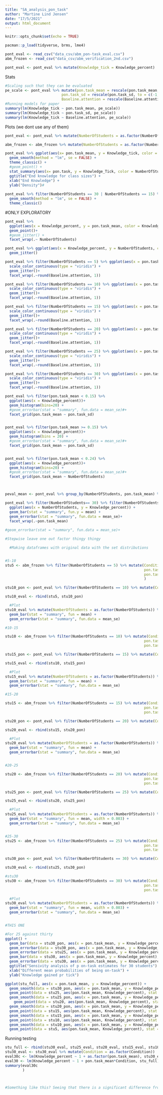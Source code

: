 ```yaml
---
title: "SA_analysis_pon_task"
author: "Martine Lind Jensen"
date: "17/5/2021"
output: html_document
---
```


```r
knitr::opts_chunk$set(echo = TRUE)

pacman::p_load(tidyverse, brms, lme4)
```

```r
pont_eval <- read_csv("data_csv/abm_pon-task_eval.csv")
abm_frozen <- read_csv("data_csv/abm_verification_2nd.csv")

pont_eval <- pont_eval %>% mutate(Knowledge_tick = Knowledge_percent)
```

Stats

```r
#Scaling such that they can be evaluated 
pe_scale <- pont_eval %>% mutate(pon.task_mean = rescale(pon.task_mean, to = c(-1,1)), 
                          pon.task_sd = rescale(pon.task_sd, to = c(-1,1)), 
                          Baseline.attention = rescale(Baseline.attention, to = c(-1,1)))
#Running models for paper 
summary(lm(Knowledge_tick ~ pon.task_mean, pe_scale))
summary(lm(Knowledge_tick ~ pon.task_sd, pe_scale))
summary(lm(Knowledge_tick ~ Baseline.attention, pe_scale))
```



Plots (we dont use any of them)
```r
pont_eval <- pont_eval %>% mutate(NumberOfStudents = as.factor(NumberOfStudents)) %>% group_by(NumberOfStudents) #%>% mutate(pon.task_mean = as.factor(pon.task_mean))

abm_frozen <- abm_frozen %>% mutate(NumberOfStudents = as.factor(NumberOfStudents)) %>% group_by(NumberOfStudents) %>% mutate(pon.task = ifelse(NumberOfStudents == "5", 0.0127, ifelse(NumberOfStudents == "10", 0.024, ifelse(NumberOfStudents == "15", 0.044, ifelse(NumberOfStudents == "20", 0.08, ifelse(NumberOfStudents == "25", 0.14, ifelse(NumberOfStudents == "30", 0.238, "no")))))))

pont_eval %>% ggplot(aes(x= pon.task_mean, y = Knowledge_tick, color = NumberOfStudents)) + 
  geom_smooth(method = "lm", se = FALSE) +
  theme_classic() + 
  #geom_point() + 
  stat_summary(aes(x= pon.task, y = Knowledge_Tick, color = NumberOfStudents), data = abm_frozen, fun = "mean")#+ 
  ggtitle("End knowledge for class sizes") +
  xlab("End Knowledge") + 
  ylab("Density")#
  
pont_eval %>% filter(NumberOfStudents == 30 | NumberOfStudents == 15) %>% mutate(NumberOfStudents = as.factor(NumberOfStudents)) %>% group_by(NumberOfStudents) %>% ggplot(aes(x= pon.task_mean, y = Knowledge_tick, color = NumberOfStudents)) + 
  geom_smooth(method = "lm", se = FALSE) +
  theme_classic()
```



#ONLY EXPLORATORY 
```r
pont_eval %>% 
  ggplot(aes(x = Knowledge_percent, y = pon.task_mean, color = Knowledge_percent)) +
  geom_point()+ 
  #geom_jitter() + 
  facet_wrap(.~ NumberOfStudents)

pont_eval %>% ggplot(aes(x = Knowledge_percent, y = NumberOfStudents, color = pon.task_mean)) +
  geom_jitter()

pont_eval %>% filter(NumberOfStudents == 5) %>% ggplot(aes(x = pon.task_mean, y = pon.task_sd, color = Knowledge_percent)) +
  scale_color_continuous(type = "viridis") + 
  geom_jitter()+ 
  facet_wrap(.~round(Baseline.attention, 1)) 

pont_eval %>% filter(NumberOfStudents == 10) %>% ggplot(aes(x = pon.task_mean, y = pon.task_sd, color = Knowledge_percent)) +
  scale_color_continuous(type = "viridis") + 
  geom_jitter()+ 
  facet_wrap(.~round(Baseline.attention, 1)) 

pont_eval %>% filter(NumberOfStudents == 15) %>% ggplot(aes(x = pon.task_mean, y = pon.task_sd, color = Knowledge_percent)) +
  scale_color_continuous(type = "viridis") + 
  geom_jitter()+ 
  facet_wrap(.~round(Baseline.attention, 1)) 

pont_eval %>% filter(NumberOfStudents == 20) %>% ggplot(aes(x = pon.task_mean, y = pon.task_sd, color = Knowledge_percent)) +
  scale_color_continuous(type = "viridis") + 
  geom_jitter()+ 
  facet_wrap(.~round(Baseline.attention, 1)) 

pont_eval %>% filter(NumberOfStudents == 25) %>% ggplot(aes(x = pon.task_mean, y = pon.task_sd, color = Knowledge_percent)) +
  scale_color_continuous(type = "viridis") + 
  geom_jitter()+ 
  facet_wrap(.~round(Baseline.attention, 1)) 

pont_eval %>% filter(NumberOfStudents == 30) %>% ggplot(aes(x = pon.task_mean, y = pon.task_sd, color = Knowledge_percent)) +
  scale_color_continuous(type = "viridis") + 
  geom_jitter()+ 
  facet_wrap(.~round(Baseline.attention, 1)) 

```



```r
pont_eval %>% filter(pon.task_mean < 0.15) %>%  
  ggplot(aes(x = Knowledge_percent))+
  geom_histogram(bins=20) +
  #geom_errorbar(stat = "summary", fun.data = mean_se)#+ 
  facet_grid(pon.task_mean ~ pon.task_sd)


pont_eval %>% filter(pon.task_mean >= 0.15) %>% 
  ggplot(aes(x = Knowledge_percent))+
  geom_histogram(bins = 20) +
  #geom_errorbar(stat = "summary", fun.data = mean_se)#+ 
  facet_grid(pon.task_mean ~ pon.task_sd)


pont_eval %>% filter(pon.task_mean < 0.24) %>% 
  ggplot(aes(x = Knowledge_percent))+
  geom_histogram(bins=20) +
  #geom_errorbar(stat = "summary", fun.data = mean_se)#+ 
  facet_grid(pon.task_mean ~ NumberOfStudents)



peval_mean <- pont_eval %>% group_by(NumberOfStudents, pon.task_mean) %>% summarise(Knowledge_percent = mean(Knowledge_percent), NumberOfStudents = mean(NumberOfStudents))

pont_eval %>% filter(NumberOfStudents== 30) %>% filter(NumberOfStudents == 25 & pon.task_mean == 0.14)%>% 
  ggplot(aes(x = NumberOfStudents, y = Knowledge_percent)) +
  geom_bar(stat = "summary", fun.y = mean) +
  geom_errorbar(stat = "summary", fun.data = mean_se)+
  facet_wrap(.~pon.task_mean)
  
#geom_errorbar(stat = "summary", fun.data = mean_se)+ 
```

```r
#Stepwise leave one out factor thingy thingy 

  #Making dataframes with original data with the set distributions 


#5-10
stu5 <- abm_frozen %>% filter(NumberOfStudents == 5) %>% mutate(Condition = "frozen", 
                                                                pon.task_mean = 0.012, 
                                                                pon.task_sd = 0.002, 
                                                                )

stu10_pon <- pont_eval %>% filter(NumberOfStudents == 10) %>% mutate(Condition = "eval")

stu10_eval <- rbind(stu5, stu10_pon) 

  #Plot
stu10_eval %>% mutate(NumberOfStudents = as.factor(NumberOfStudents)) %>% ggplot(aes(x = pon.task_mean, y = Knowledge_percent, fill = NumberOfStudents)) +
  geom_bar(stat = "summary", fun = mean) +
  geom_errorbar(stat = "summary", fun.data = mean_se)

#10-15

stu10 <- abm_frozen %>% filter(NumberOfStudents == 10) %>% mutate(Condition = "frozen", 
                                                                pon.task_mean = 0.024, 
                                                                pon.task_sd = 0.007)

stu15_pon <- pont_eval %>% filter(NumberOfStudents == 15) %>% mutate(Condition = "eval")

stu15_eval <- rbind(stu10, stu15_pon) 

  #Plot
stu15_eval %>% mutate(NumberOfStudents = as.factor(NumberOfStudents)) %>% ggplot(aes(x = pon.task_mean, y = Knowledge_percent, fill = NumberOfStudents)) +
  geom_bar(stat = "summary", fun = mean) +
  geom_errorbar(stat = "summary", fun.data = mean_se)

#15-20

stu15 <- abm_frozen %>% filter(NumberOfStudents == 15) %>% mutate(Condition = "frozen", 
                                                                pon.task_mean = 0.044, 
                                                                pon.task_sd = 0.012)

stu20_pon <- pont_eval %>% filter(NumberOfStudents == 20) %>% mutate(Condition = "eval")

stu20_eval <- rbind(stu15, stu20_pon) 

  #Plot
stu20_eval %>% mutate(NumberOfStudents = as.factor(NumberOfStudents)) %>% ggplot(aes(x = pon.task_mean, y = Knowledge_percent, fill = NumberOfStudents)) +
  geom_bar(stat = "summary", fun = mean) +
  geom_errorbar(stat = "summary", fun.data = mean_se)


#20-25

stu20 <- abm_frozen %>% filter(NumberOfStudents == 20) %>% mutate(Condition = "frozen", 
                                                                pon.task_mean = 0.081, 
                                                                pon.task_sd = 0.02)

stu25_pon <- pont_eval %>% filter(NumberOfStudents == 25) %>% mutate(Condition = "eval")

stu25_eval <- rbind(stu20, stu25_pon) 

  #Plot
stu25_eval %>% mutate(NumberOfStudents = as.factor(NumberOfStudents)) %>% ggplot(aes(x = pon.task_mean, y = Knowledge_percent, fill = NumberOfStudents)) +
  geom_bar(stat = "summary", fun = mean, width = 0.003) +
  geom_errorbar(stat = "summary", fun.data = mean_se)


#25-30
stu25 <- abm_frozen %>% filter(NumberOfStudents == 25) %>% mutate(Condition = "frozen", 
                                                                pon.task_mean = 0.14, 
                                                                pon.task_sd = 0.03)

stu30_pon <- pont_eval %>% filter(NumberOfStudents == 30) %>% mutate(Condition = "eval")

stu30_eval <- rbind(stu25, stu30_pon) 

#stu30 
stu30 <- abm_frozen %>% filter(NumberOfStudents == 30) %>% mutate(Condition = "frozen", 
                                                                pon.task_mean = 0.24, 
                                                                pon.task_sd = 0.07)

  #Plot
stu30_eval %>% mutate(NumberOfStudents = as.factor(NumberOfStudents)) %>% ggplot(aes(x = pon.task_mean, y = Knowledge_percent, fill = NumberOfStudents)) +
  geom_bar(stat = "summary", fun = mean, width = 0.003) +
  geom_errorbar(stat = "summary", fun.data = mean_se)


#THIS ONE

#For 25 against thirty 
ggplot() +
  geom_bar(data = stu30_pon, aes(x = pon.task_mean, y = Knowledge_percent), stat = "summary", fun = mean, width = 0.003) +
  geom_errorbar(data = stu30_pon, aes(x = pon.task_mean, y = Knowledge_percent), stat = "summary", fun.data = mean_se, alpha = 0.5, width = 0.003) + 
  geom_errorbar(data = stu25, aes(x = pon.task_mean, y = Knowledge_percent), stat = "summary", fun.data = mean_se, width = 0.05, color = "red") + 
  geom_bar(data = stu30, aes(x = pon.task_mean, y = Knowledge_percent), stat = "summary", fun = mean, width = 0.003, fill = "lightblue", alpha = 0.5) + 
  geom_errorbar(data = stu30, aes(x = pon.task_mean, y = Knowledge_percent), stat = "summary", fun.data = mean_se, width = 0.003, alpha = 0.5) +
  ggtitle("Sensivity analysis of p on-task estimates for 30 students") + 
  xlab("Different mean probabilities of being on-task") + 
  ylab("Knowledge gained pr tick")
```


```r
ggplot(stu_full, aes(x = pon.task_mean, y = Knowledge_percent)) +
  geom_smooth(data = stu30_pon, aes(x = pon.task_mean, y = Knowledge_percent),method = "lm", color = "black") +
  geom_point(data = stu25, aes(pon.task_mean, Knowledge_percent), stat = "summary", fun = mean, color = "black", size = 4) +
  geom_smooth(data = stu25_pon, aes(x = pon.task_mean, y = Knowledge_percent),method = "lm", color = "blue")+
    geom_point(data = stu20, aes(pon.task_mean, Knowledge_percent), stat = "summary", fun = mean, color = "red", size = 4) +
  geom_smooth(data = stu20_pon, aes(x = pon.task_mean, y = Knowledge_percent),method = "lm", color = "red") +
  geom_point(data = stu15, aes(pon.task_mean, Knowledge_percent), stat = "summary", fun = mean, color = "green", size = 4) +
  geom_smooth(data = stu15_pon, aes(x = pon.task_mean, y = Knowledge_percent),method = "lm", color = "orange") +
  geom_point(data = stu10, aes(pon.task_mean, Knowledge_percent), stat = "summary", fun = mean, color = "purple", size = 4)+
  geom_smooth(data = stu10_pon, aes(x = pon.task_mean, y = Knowledge_percent),method = "lm", color = "yellow") + 
  geom_point(data = stu5, aes(pon.task_mean, Knowledge_percent), stat = "summary", fun = mean, color = "grey", size = 4)
```


Running testing 
```r

stu_full <- rbind(stu30_eval, stu25_eval, stu20_eval, stu15_eval, stu10_eval)
stu30_eval <- stu30_eval %>% mutate(Condition = as.factor(Condition))
eval30c <- lm(Knowledge_percent ~ 1 + as.factor(pon.task_mean), stu30_eval)
eval30 <- lm(Knowledge_percent ~ 1 + pon.task_mean*Condition, stu_full)
summary(eval30c
        )



#Something like this? Seeing that there is a significant difference from 0.141 to 
```

